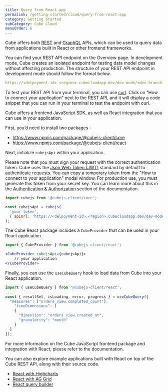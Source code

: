 ```yaml
---
title: Query from React app
permalink: /getting-started/cloud/query-from-react-app
category: Getting Started
subCategory: Cube Cloud
menuOrder: 6
---
```


Cube offers both [REST](/http-api/rest) and [GraphQL](/http-api/graphql) APIs, which can be used to query data from applications built in React or other frontend frameworks. 

You can find your REST API endpoint on the <Btn>Overview</Btn> page. In development mode, Cube creates an isolated endpoint for testing data model changes without affecting production. 
The structure of your REST API endpoint in development mode should follow the format below.

```yaml
https://<delpoyment-id>.<region>.cubecloudapp.dev/dev-mode/<dev-branch-name>/cubejs-api/v1
```

To test your REST API from your terminal, you can use [curl](https://curl.se/). Click on “How to connect your application” next to the REST API, and it will display a code snippet that you can run in your terminal to test the endpoint with curl.

<Diagram 
  alt="Querying Cube with curl"
  src="https://ucarecdn.com/30f90999-dd1b-495c-97c7-4656e61e65c1/"
/>

Cube offers a frontend JavaScript SDK, as well as React integration that you can use in your application.

First, you’d need to install two packages - 

- https://www.npmjs.com/package/@cubejs-client/core
- https://www.npmjs.com/package/@cubejs-client/react

Next, initialize `cubejsApi` within your application.

Please note that you must sign your request with the correct authentication token. Cube uses the [Json Web Token (JWT)](https://jwt.io/) standard by default to authenticate requests. You can copy a temporary token from the "How to connect to your application" modal window. For production use, you must generate this token from your secret key. You can learn more about this in the [Authentication & Authorization](/security) section of the documentation.

```jsx
import cubejs from '@cubejs-client/core';

const cubejsApi = cubejs(
  'your-token',
  { apiUrl: 'https://<delpoyment-id>.<region>.cubecloudapp.dev/dev-mode/<dev-branch-name>/cubejs-api/v1' }
);
```

The Cube React package includes a `CubeProvider` that can be used in your React application.

```jsx
import { CubeProvider } from '@cubejs-client/react';

<CubeProvider cubejsApi={cubejsApi}>
	// your application
</CubeProvider>
```

Finally, you can use the `useCubeQuery` hook to load data from Cube into your React application.

```jsx
import { useCubeQuery } from '@cubejs-client/react';
...
const { resultSet, isLoading, error, progress } = useCubeQuery({
  "measures": ["orders_view.completed_count"],
	"timeDimensions": [
    {
      "dimension": "orders_view.created_at",
      "granularity": "month"
    }
  ]
});
```

For more information on the Cube JavaScript frontend package and integration with React, please refer to the documentation.

You can also explore example applications built with React on top of the Cube REST API, along with their source code.

- [React with Highcharts](https://highcharts-demo.cube.dev/#/)
- [React with AG Grid](https://react-pivot-table-demo.cube.dev/#/)
- [React query builder](https://react-dashboard-demo.cube.dev/#/)